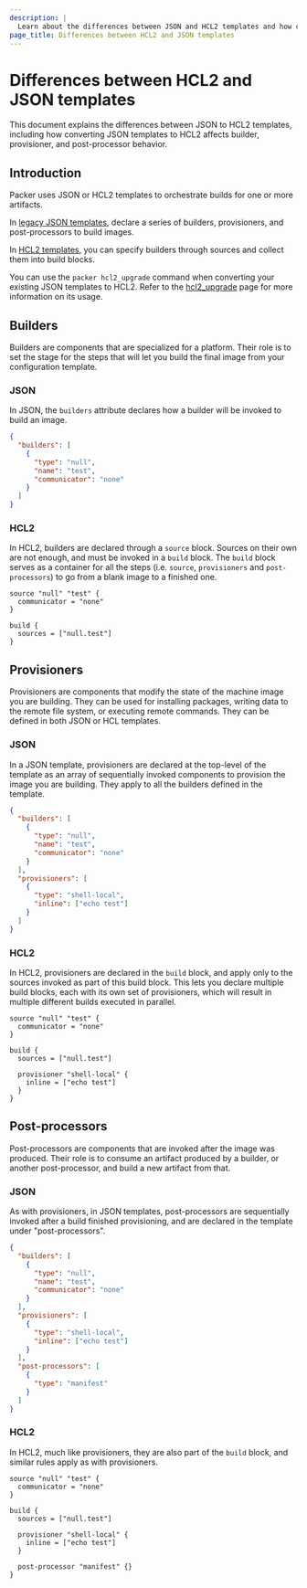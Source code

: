 ```yaml
---
description: |
  Learn about the differences between JSON and HCL2 templates and how converting templates to HCL affects plugins.
page_title: Differences between HCL2 and JSON templates
---
```


# Differences between HCL2 and JSON templates

This document explains the differences between JSON to HCL2 templates, including how converting JSON templates to HCL2 affects builder, provisioner, and post-processor behavior.

## Introduction

Packer uses JSON or HCL2 templates to orchestrate builds for one or more artifacts.

In [legacy JSON templates](/packer/docs/templates/legacy_json_templates), declare a series of builders, provisioners, and post-processors to build images.

In [HCL2 templates](/packer/docs/templates/hcl_templates), you can specify builders through sources and collect them into build blocks.

You can use the `packer hcl2_upgrade` command when converting your existing JSON templates to HCL2. Refer to the [hcl2_upgrade](/packer/docs/commands/hcl2_upgrade) page for more information on its usage.


## Builders

Builders are components that are specialized for a platform.
Their role is to set the stage for the steps that will let you build the final image from your configuration template.

### JSON

In JSON, the `builders` attribute declares how a builder will be invoked to build an image.

```json
{
  "builders": [
    {
      "type": "null",
      "name": "test",
      "communicator": "none"
    }
  ]
}
```

### HCL2

In HCL2, builders are declared through a `source` block. Sources on their own are not enough, and must be invoked in a `build` block.
The `build` block serves as a container for all the steps (i.e. `source`, `provisioners` and `post-processors`) to go from a blank image to a finished one.

```hcl
source "null" "test" {
  communicator = "none"
}

build {
  sources = ["null.test"]
}
```

## Provisioners

Provisioners are components that modify the state of the machine image you are building.
They can be used for installing packages, writing data to the remote file system, or executing remote commands.
They can be defined in both JSON or HCL templates.

### JSON

In a JSON template, provisioners are declared at the top-level of the template as an array of sequentially
invoked components to provision the image you are building. They apply to all the builders defined in the template.

```json
{
  "builders": [
    {
      "type": "null",
      "name": "test",
      "communicator": "none"
    }
  ],
  "provisioners": [
    {
      "type": "shell-local",
      "inline": ["echo test"]
    }
  ]
}
```

### HCL2

In HCL2, provisioners are declared in the `build` block, and apply only to the sources invoked as
part of this build block.
This lets you declare multiple build blocks, each with its own set of provisioners, which will
result in multiple different builds executed in parallel.

```hcl
source "null" "test" {
  communicator = "none"
}

build {
  sources = ["null.test"]

  provisioner "shell-local" {
    inline = ["echo test"]
  }
}
```

## Post-processors

Post-processors are components that are invoked after the image was produced. Their
role is to consume an artifact produced by a builder, or another post-processor, and
build a new artifact from that.

### JSON

As with provisioners, in JSON templates, post-processors are sequentially invoked after a
build finished provisioning, and are declared in the template under "post-processors".

```json
{
  "builders": [
    {
      "type": "null",
      "name": "test",
      "communicator": "none"
    }
  ],
  "provisioners": [
    {
      "type": "shell-local",
      "inline": ["echo test"]
    }
  ],
  "post-processors": [
    {
      "type": "manifest"
    }
  ]
}
```

### HCL2

In HCL2, much like provisioners, they are also part of the `build` block, and similar rules
apply as with provisioners.

```hcl
source "null" "test" {
  communicator = "none"
}

build {
  sources = ["null.test"]

  provisioner "shell-local" {
    inline = ["echo test"]
  }

  post-processor "manifest" {}
}
```
